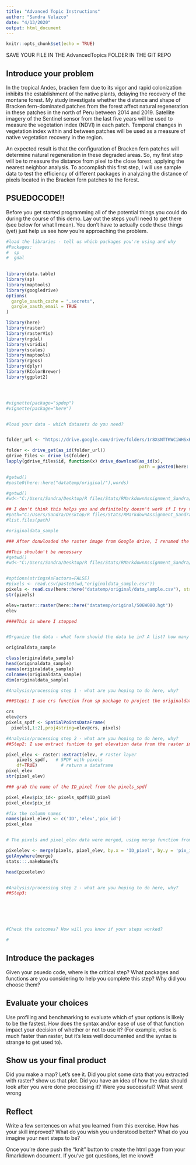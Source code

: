 ```yaml
---
title: "Advanced Topic Instructions"
author: "Sandra Velazco"
date: "4/13/2020"
output: html_document
---
```


```r
knitr::opts_chunk$set(echo = TRUE)
```


SAVE YOUR FILE IN THE AdvancedTopics FOLDER IN THE GIT REPO

## Introduce your problem

In the tropical Andes, bracken fern due to its vigor and rapid colonization inhibits the establishment of the native plants, delaying the recovery of the montane forest. My study investigate whether the distance and shape of Bracken fern-dominated patches from the forest affect natural regeneration in these patches in the north of Peru between 2014 and 2019. Satellite imagery of the Sentinel sensor from the last five years will be used to measure the vegetation index (NDVI) in each patch. Temporal changes in vegetation index within and between patches will be used as a measure of native vegetation recovery in the region.

An expected result is that the configuration of Bracken fern patches will determine natural regeneration in these degraded areas. So, my first step will be to measure the distance from pixel to the close forest, applying the nearest neighbor analysis. To accomplish this first step, I will use sample data to test the efficiency of different packages in analyzing the distance of pixels located in the Bracken fern patches to the forest.



## PSUEDOCODE!!
Before you get started programming all of the potential things you could do during the course of this demo. Lay out the steps you'll need to get there (see below for what I mean). You don't have to actually code these things (yet) just help us see how you're approaching the problem.
```r


#load the libraries - tell us which packages you're using and why
#Packages:
#  sp
#  gdal
  

library(data.table)  
library(sp)
library(maptools)
library(googledrive)
options(
  gargle_oauth_cache = ".secrets",
  gargle_oauth_email = TRUE
)

library(here)
library(raster)
library(rasterVis)
library(rgdal)
library(viridis)
library(scales)
library(maptools)
library(rgeos)
library(dplyr)
library(RColorBrewer)
library(ggplot2)




#vignette(package="spdep")
#vignette(package="here")


#load your data - which datasets do you need?


folder_url <- "https://drive.google.com/drive/folders/1r8XsNTTKWCiWHSxR_ldISpLHzZJbla3o"

folder <- drive_get(as_id(folder_url))
gdrive_files <- drive_ls(folder)
lapply(gdrive_files$id, function(x) drive_download(as_id(x),
                                                   path = paste0(here::here("datatemp/original/"), "/",gdrive_files[gdrive_files$id==x,]$name), overwrite = TRUE))

#getwd()
#paste0(here::here("datatemp/original/"),words)

#getwd()
#wd<-"C:/Users/Sandra/Desktop/R files/Stats/RMarkdownAssignment_Sandra/datatemp/"

## I don't think this helps you and definitelty doesn't work if I try to runit here. Suggest deleting
#path="C:/Users/Sandra/Desktop/R files/Stats/RMarkdownAssignment_Sandra/datatemp/"
#list.files(path)

#originaldata_sample

### After donwloaded the raster image from Google drive, I renamed the originalS06W080.hgt to S06W080.hgt.

##This shouldn't be necessary
#getwd()
#wd<-"C:/Users/Sandra/Desktop/R files/Stats/RMarkdownAssignment_Sandra/datatemp/"


#options(stringsAsFactors=FALSE)
#pixels <- read.csv(paste0(wd,"originaldata_sample.csv"))
pixels <- read.csv(here::here("datatemp/original/data_sample.csv"), stringsAsFactors = FALSE)
str(pixels)

elev=raster::raster(here::here("datatemp/original/S06W080.hgt"))
elev

####This is where I stopped


#Organize the data - what form should the data be in? A list? how many elements, a data frame? how many rows and columns?

originaldata_sample

class(originaldata_sample)
head(originaldata_sample)
names(originaldata_sample)
colnames(originaldata_sample)
dim(originaldata_sample)

#Analysis/processing step 1 - what are you hoping to do here, why? 

###Step1: I use crs function from sp package to project the originaldata_sample.

crs
elev@crs
pixels_spdf <- SpatialPointsDataFrame(
  pixels[,1:2],proj4string=elev@crs, pixels)

#Analysis/processing step 2 - what are you hoping to do here, why? 
##Step2: I use extract funtion to get elevation data from the raster image.

pixel_elev <- raster::extract(elev, # raster layer
    pixels_spdf,   # SPDF with pixels
    df=TRUE)         # return a dataframe
pixel_elev
str(pixel_elev)

### grab the name of the ID_pixel from the pixels_spdf

pixel_elev$pix_id<- pixels_spdf$ID_pixel
pixel_elev$pix_id

#fix the column names
names(pixel_elev) <- c('ID','elev','pix_id')
pixel_elev


# The pixels and pixel_elev data were merged, using merge function from package base.

pixelelev <- merge(pixels, pixel_elev, by.x = 'ID_pixel', by.y = 'pix_id')
getAnywhere(merge)
stats:::.makeNamesTs

head(pixelelev)


#Analysis/processing step 2 - what are you hoping to do here, why? 
##Step3: 






#Check the outcomes? How will you know if your steps worked?

# 
```

## Introduce the packages
Given your psuedo code, where is the critical step? What packages and functions are you considering to help you complete this step? Why did you choose them? 




## Evaluate your choices
Use profiling and benchmarking to evaluate which of your options is likely to be the fastest. How does the syntax and/or ease of use of that function impact your decision of whether or not to use it? (For example, velox is much faster than raster, but it's less well documented and the syntax is strange to get used to).




## Show us your final product
Did you make a map? Let's see it. Did you plot some data that you extracted with raster? show us that plot. Did you have an idea of how the data should look after you were done processing it? Were you successful? What went wrong




## Reflect
Write a few sentences on what you learned from this exercise. How has your skill improved? What do you wish you understood better? What do you imagine your next steps to be?

Once you're done push the "knit" button to create the html page from your Rmarkdown document. If you've got questions, let me know!!
